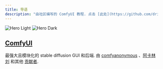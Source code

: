 ```yaml
---
title: 导语
description: "由社区编写的 ComfyUI 教程. 点击 [此处](https://github.com/drip-art/docs) 贡献。"
---
```


<img
  className="block dark:hidden"
  src="/images/comfyui_screenshot.png"
  alt="Hero Light"
/>
<img
  className="hidden dark:block"
  src="/images/comfyui_screenshot.png"
  alt="Hero Dark"
/>

## [ComfyUI](https://github.com/comfyanonymous/ComfyUI)

最强大且模块化的 stable diffusion GUI 和后端. 由 [comfyanonymous](https://github.com/comfyanonymous) 、[阿卡林刘](https://github.com/AkarinLiu) 和其他 [贡献者](https://github.com/comfyanonymous/ComfyUI/graphs/contributors).
